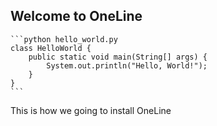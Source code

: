 ## Welcome to OneLine

    ```python hello_world.py
    class HelloWorld {
        public static void main(String[] args) {
            System.out.println("Hello, World!");
        }
    }
    ```
<Info>This is how we going to install OneLine</Info>
